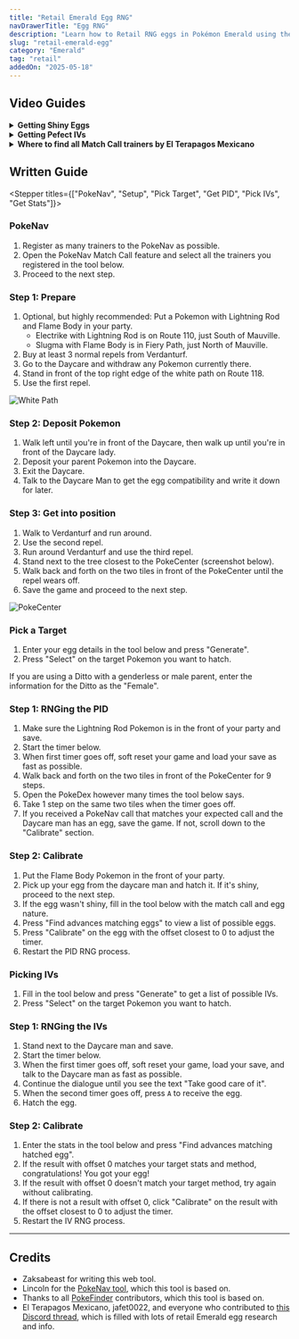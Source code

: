 ```yaml
---
title: "Retail Emerald Egg RNG"
navDrawerTitle: "Egg RNG"
description: "Learn how to Retail RNG eggs in Pokémon Emerald using the Daycare. Get perfect IVs, natures, and shinies."
slug: "retail-emerald-egg"
category: "Emerald"
tag: "retail"
addedOn: "2025-05-18"
---
```


## Video Guides

<details>
<summary><b>Getting Shiny Eggs</b></summary>

<YouTubeVideo src="https://www.youtube.com/embed/yNWmpMTBOlc?si=rMUHb89lp8lkWCQD" />

</details>

<details>
<summary><b>Getting Pefect IVs</b></summary>

<YouTubeVideo src="https://www.youtube.com/embed/Kdqbl08xmVQ?si=lFIE_KePFouiS2hU" />

</details>

<details>
<summary><b>Where to find all Match Call trainers by El Terapagos Mexicano</b></summary>

<YouTubeVideo src="https://www.youtube.com/embed/oQl6Knrydnc?si=rB8WuNunPOUFS8zY" />

</details>

## Written Guide

<Stepper titles={["PokeNav", "Setup", "Pick Target", "Get PID", "Pick IVs", "Get Stats"]}>

<Step step={0}>

### PokeNav

1. Register as many trainers to the PokeNav as possible.
2. Open the PokeNav Match Call feature and select all the trainers you registered in the tool below.
3. Proceed to the next step.

  <PokeNavInput />
</Step>

<Step step={1}>

### Step 1: Prepare

1. Optional, but highly recommended: Put a Pokemon with Lightning Rod and Flame Body in your party.
   - Electrike with Lightning Rod is on Route 110, just South of Mauville.
   - Slugma with Flame Body is in Fiery Path, just North of Mauville.
2. Buy at least 3 normal repels from Verdanturf.
3. Go to the Daycare and withdraw any Pokemon currently there.
4. Stand in front of the top right edge of the white path on Route 118.
5. Use the first repel.

![White Path](/images/Emerald/Retail-Egg/start-point.webp)

### Step 2: Deposit Pokemon

1. Walk left until you're in front of the Daycare, then walk up until you're in front of the Daycare lady.
2. Deposit your parent Pokemon into the Daycare.
3. Exit the Daycare.
4. Talk to the Daycare Man to get the egg compatibility and write it down for later.

### Step 3: Get into position

1. Walk to Verdanturf and run around.
2. Use the second repel.
3. Run around Verdanturf and use the third repel.
4. Stand next to the tree closest to the PokeCenter (screenshot below).
5. Walk back and forth on the two tiles in front of the PokeCenter until the repel wears off.
6. Save the game and proceed to the next step.

![PokeCenter](/images/Emerald/Retail-Egg/end-point.webp)

</Step>

<Step step={2}>

### Pick a Target

1. Enter your egg details in the tool below and press "Generate".
2. Press "Select" on the target Pokemon you want to hatch.

If you are using a Ditto with a genderless or male parent, enter the information for the Ditto as the "Female".

  <RetailEmeraldHeldEgg />
</Step>

<Step step={3}>

### Step 1: RNGing the PID

1. Make sure the Lightning Rod Pokemon is in the front of your party and save.
2. Start the timer below.
3. When first timer goes off, soft reset your game and load your save as fast as possible.
4. Walk back and forth on the two tiles in front of the PokeCenter for 9 steps.
5. Open the PokeDex however many times the tool below says.
6. Take 1 step on the same two tiles when the timer goes off.
7. If you received a PokeNav call that matches your expected call and the Daycare man has an egg, save the game. If not, scroll down to the "Calibrate" section.

<CalibrateHeldEggTimer />

### Step 2: Calibrate

1. Put the Flame Body Pokemon in the front of your party.
2. Pick up your egg from the daycare man and hatch it. If it's shiny, proceed to the next step.
3. If the egg wasn't shiny, fill in the tool below with the match call and egg nature.
4. Press "Find advances matching eggs" to view a list of possible eggs.
5. Press "Calibrate" on the egg with the offset closest to 0 to adjust the timer.
6. Restart the PID RNG process.

  <CalibrateHeldEgg />
</Step>

<Step step={4}>

### Picking IVs

1. Fill in the tool below and press "Generate" to get a list of possible IVs.
2. Press "Select" on the target Pokemon you want to hatch.

  <RetailEmeraldPickupEgg />
</Step>

<Step step={5}>

### Step 1: RNGing the IVs

1. Stand next to the Daycare man and save.
2. Start the timer below.
3. When the first timer goes off, soft reset your game, load your save, and talk to the Daycare man as fast as possible.
4. Continue the dialogue until you see the text "Take good care of it".
5. When the second timer goes off, press `A` to receive the egg.
6. Hatch the egg.

<CalibratePickupEggTimer />

### Step 2: Calibrate

1. Enter the stats in the tool below and press "Find advances matching hatched egg".
2. If the result with offset 0 matches your target stats and method, congratulations! You got your egg!
3. If the result with offset 0 doesn't match your target method, try again without calibrating.
4. If there is not a result with offset 0, click "Calibrate" on the result with the offset closest to 0 to adjust the timer.
5. Restart the IV RNG process.

  <CalibratePickupEgg />
</Step>

</Stepper>

---

## Credits

- Zaksabeast for writing this web tool.
- Lincoln for the [PokeNav tool](https://github.com/Lincoln-LM/PokeNav-Egg-RNG-Tool), which this tool is based on.
- Thanks to all [PokeFinder](https://github.com/Admiral-Fish/PokeFinder) contributors, which this tool is based on.
- El Terapagos Mexicano, jafet0022, and everyone who contributed to [this Discord thread](https://discord.com/channels/285269328469950464/1257368429107875992), which is filled with lots of retail Emerald egg research and info.
